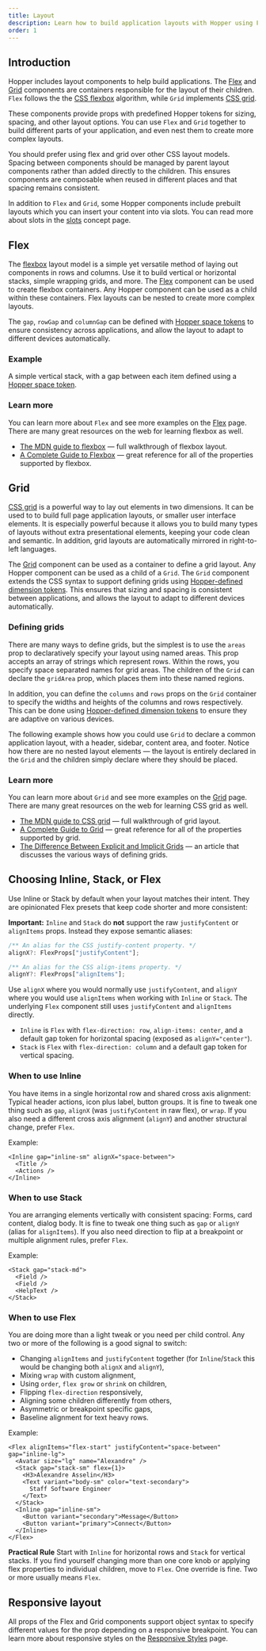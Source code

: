 ```yaml
---
title: Layout
description: Learn how to build application layouts with Hopper using Flex or Grid.
order: 1
---
```


## Introduction

Hopper includes layout components to help build applications. The [Flex](./Flex) and [Grid](./Grid)
components are containers responsible for the layout of their children. `Flex` follows the the
[CSS flexbox](https://developer.mozilla.org/en-US/docs/Web/CSS/CSS_Flexible_Box_Layout/Basic_Concepts_of_Flexbox)
algorithm, while `Grid` implements
[CSS grid](https://developer.mozilla.org/en-US/docs/Web/CSS/CSS_Grid_Layout/Basic_Concepts_of_Grid_Layout).

These components provide props with predefined Hopper tokens for sizing, spacing,
and other layout options. You can use `Flex` and `Grid` together to build different
parts of your application, and even nest them to create more complex layouts.

You should prefer using flex and grid over other CSS layout models. Spacing between components should be managed by parent layout components rather than added directly to the children. This ensures components are composable when reused in different places and that spacing remains consistent.

In addition to `Flex` and `Grid`, some Hopper components include prebuilt layouts which you can
insert your content into via slots. You can read more about slots in the [slots](./slots) concept page.

## Flex

The [flexbox](https://developer.mozilla.org/en-US/docs/Web/CSS/CSS_Flexible_Box_Layout/Basic_Concepts_of_Flexbox)
layout model is a simple yet versatile method of laying out components in rows and columns.
Use it to build vertical or horizontal stacks, simple wrapping grids, and more. The [Flex](./Flex)
component can be used to create flexbox containers. Any Hopper component can be used as a child within these containers.
Flex layouts can be nested to create more complex layouts.

The `gap`, `rowGap` and `columnGap` can be defined with [Hopper space tokens](/tokens/semantic/space)
to ensure consistency across applications, and allow the layout to adapt to different devices automatically.

### Example
A simple vertical stack, with a gap between each item defined using a [Hopper space token](/tokens/semantic/space).

<Example src="layout/docs/flex" isOpen />

### Learn more

You can learn more about `Flex` and see more examples on the [Flex](./Flex) page. There are many great resources on the web for learning flexbox as well.

* [The MDN guide to flexbox](https://developer.mozilla.org/en-US/docs/Web/CSS/CSS_Flexible_Box_Layout) — full walkthrough
of flexbox layout.
* [A Complete Guide to Flexbox](https://css-tricks.com/snippets/css/a-guide-to-flexbox/) — great reference for all of the
properties supported by flexbox.

## Grid

[CSS grid](https://developer.mozilla.org/en-US/docs/Web/CSS/CSS_Grid_Layout/Basic_Concepts_of_Grid_Layout)
is a powerful way to lay out elements in two dimensions. It can be used to to build full page application
layouts, or smaller user interface elements. It is especially powerful because it allows you to build many types of
layouts without extra presentational elements, keeping your code clean and semantic. In addition, grid layouts
are automatically mirrored in right-to-left languages.

The [Grid](./Grid) component can be used as a container to define a grid layout. Any Hopper component can be used as
a child of a `Grid`. The `Grid` component extends the CSS syntax to support
defining grids using [Hopper-defined dimension tokens](/tokens/core/dimensions).
This ensures that sizing and spacing is consistent between applications, and allows the layout to adapt to different devices
automatically.

### Defining grids

There are many ways to define grids, but the simplest is to use the `areas` prop to declaratively
specify your layout using named areas. This prop accepts an array of strings which represent rows. Within the rows,
you specify space separated names for grid areas. The children of the `Grid` can declare the `gridArea` prop, which
places them into these named regions.

In addition, you can define the `columns` and `rows` props on the `Grid` container to specify the widths and heights of the columns and rows respectively. This can be
done using [Hopper-defined dimension tokens](/tokens/core/dimensions) to ensure they are adaptive on various devices.

The following example shows how you could use `Grid` to declare a common application layout, with a header, sidebar,
content area, and footer. Notice how there are no nested layout elements — the layout is entirely declared in the
`Grid` and the children simply declare where they should be placed.

<Example src="layout/docs/grid" isOpen />

### Learn more

You can learn more about `Grid` and see more examples on the [Grid](./Grid) page. There are many great resources on the web for learning CSS grid as well.

* [The MDN guide to CSS grid](https://developer.mozilla.org/en-US/docs/Web/CSS/CSS_Grid_Layout) — full walkthrough of
grid layout.
* [A Complete Guide to Grid](https://css-tricks.com/snippets/css/complete-guide-grid) — great reference for all of the
properties supported by grid.
* [The Difference Between Explicit and Implicit Grids](https://css-tricks.com/difference-explicit-implicit-grids/) — an
article that discusses the various ways of defining grids.

## Choosing Inline, Stack, or Flex

Use Inline or Stack by default when your layout matches their intent. They are opinionated Flex presets that keep code shorter and more consistent:

**Important:** `Inline` and `Stack` do **not** support the raw `justifyContent` or `alignItems` props. Instead they expose semantic aliases:

```ts
/** An alias for the CSS justify-content property. */
alignX?: FlexProps["justifyContent"];

/** An alias for the CSS align-items property. */
alignY?: FlexProps["alignItems"];
```

Use `alignX` where you would normally use `justifyContent`, and `alignY` where you would use `alignItems` when working with `Inline` or `Stack`. The underlying `Flex` component still uses `justifyContent` and `alignItems` directly.

- `Inline` is `Flex` with `flex-direction: row`, `align-items: center`, and a default gap token for horizontal spacing (exposed as `alignY="center"`).
- `Stack` is `Flex` with `flex-direction: column` and a default gap token for vertical spacing.

### When to use Inline

You have items in a single horizontal row and shared cross axis alignment: Typical header actions, icon plus label, button groups.
It is fine to tweak one thing such as `gap`, `alignX` (was `justifyContent` in raw flex), or `wrap`. If you also need a different cross axis alignment (`alignY`) and another structural change, prefer `Flex`.

Example:
```tsx
<Inline gap="inline-sm" alignX="space-between">
  <Title />
  <Actions />
</Inline>
```

### When to use Stack

You are arranging elements vertically with consistent spacing: Forms, card content, dialog body.
It is fine to tweak one thing such as `gap` or `alignY` (alias for `alignItems`). If you also need direction to flip at a breakpoint or multiple alignment rules, prefer `Flex`.

Example:
```tsx
<Stack gap="stack-md">
  <Field />
  <Field />
  <HelpText />
</Stack>
```

### When to use Flex

You are doing more than a light tweak or you need per child control. Any two or more of the following is a good signal to switch:

- Changing `alignItems` and `justifyContent` together (for `Inline`/`Stack` this would be changing both `alignX` and `alignY`),
- Mixing `wrap` with custom alignment,
- Using `order`, `flex grow` or `shrink` on children,
- Flipping `flex-direction` responsively,
- Aligning some children differently from others,
- Asymmetric or breakpoint specific gaps,
- Baseline alignment for text heavy rows.

Example:
```tsx
<Flex alignItems="flex-start" justifyContent="space-between" gap="inline-lg">
  <Avatar size="lg" name="Alexandre" />
  <Stack gap="stack-sm" flex={1}>
    <H3>Alexandre Asselin</H3>
    <Text variant="body-sm" color="text-secondary">
      Staff Software Engineer
    </Text>
  </Stack>
  <Inline gap="inline-sm">
    <Button variant="secondary">Message</Button>
    <Button variant="primary">Connect</Button>
  </Inline>
</Flex>
```

**Practical Rule**
Start with `Inline` for horizontal rows and `Stack` for vertical stacks. If you find yourself changing more than one core knob or applying flex properties to individual children, move to `Flex`. One override is fine. Two or more usually means `Flex`.

## Responsive layout

All props of the Flex and Grid components support object syntax to specify different values for the prop depending on a responsive breakpoint.
You can learn more about responsive styles on the [Responsive Styles](/styled-system/concepts/responsive-styles) page.
